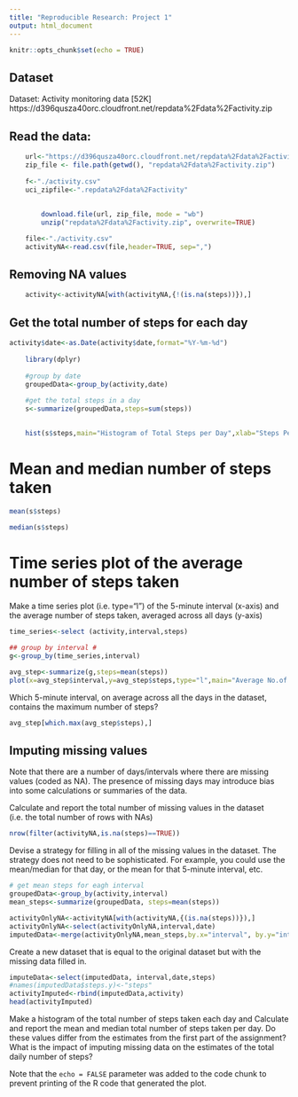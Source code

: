 ```yaml
---
title: "Reproducible Research: Project 1"
output: html_document
---
```


```r
knitr::opts_chunk$set(echo = TRUE)
```

## Dataset

Dataset: Activity monitoring data [52K] https://d396qusza40orc.cloudfront.net/repdata%2Fdata%2Factivity.zip

## Read the data:



```r

	url<-"https://d396qusza40orc.cloudfront.net/repdata%2Fdata%2Factivity.zip"
	zip_file <- file.path(getwd(), "repdata%2Fdata%2Factivity.zip")
	
	f<-"./activity.csv"
	uci_zipfile<-".repdata%2Fdata%2Factivity"
	
	
		download.file(url, zip_file, mode = "wb")
		unzip("repdata%2Fdata%2Factivity.zip", overwrite=TRUE)

	file<-"./activity.csv"
	activityNA<-read.csv(file,header=TRUE, sep=",")


```


## Removing NA values 

```r
	activity<-activityNA[with(activityNA,{!(is.na(steps))}),]

```


## Get the total number of steps for each day

```r
activity$date<-as.Date(activity$date,format="%Y-%m-%d")
	
	library(dplyr)
	
	#group by date
	groupedData<-group_by(activity,date)
	
	#get the total steps in a day
	s<-summarize(groupedData,steps=sum(steps))
	

	hist(s$steps,main="Histogram of Total Steps per Day",xlab="Steps Per Day")
```

# Mean and median number of steps taken

```r
mean(s$steps)

median(s$steps)
```

# Time series plot of the average number of steps taken
Make a time series plot (i.e. \color{red}{\verb|type = "l"|}type="l") of the 5-minute interval (x-axis) and the average number of steps taken, averaged across all days (y-axis)

``` r
time_series<-select (activity,interval,steps)

## group by interval #
g<-group_by(time_series,interval)

avg_step<-summarize(g,steps=mean(steps))
plot(x=avg_step$interval,y=avg_step$steps,type="l",main="Average No.of Steps Taken Across All Days",xlab="5-minute Interval",ylab="Average No. of Steps")

``` 

Which 5-minute interval, on average across all the days in the dataset, contains the maximum number of steps?

``` r
avg_step[which.max(avg_step$steps),]

```

## Imputing missing values
Note that there are a number of days/intervals where there are missing values (coded as \color{red}{\verb|NA|}NA). The presence of missing days may introduce bias into some calculations or summaries of the data.

Calculate and report the total number of missing values in the dataset (i.e. the total number of rows with \color{red}{\verb|NA|}NAs)

``` r
nrow(filter(activityNA,is.na(steps)==TRUE))
```

Devise a strategy for filling in all of the missing values in the dataset. The strategy does not need to be sophisticated. For example, you could use the mean/median for that day, or the mean for that 5-minute interval, etc.

``` r
# get mean steps for eagh interval
groupedData<-group_by(activity,interval)
mean_steps<-summarize(groupedData, steps=mean(steps))

activityOnlyNA<-activityNA[with(activityNA,{(is.na(steps))}),]
activityOnlyNA<-select(activityOnlyNA,interval,date)
imputedData<-merge(activityOnlyNA,mean_steps,by.x="interval", by.y="interval")
```

Create a new dataset that is equal to the original dataset but with the missing data filled in.
``` r
imputeData<-select(imputedData, interval,date,steps)
#names(imputedData$steps.y)<-"steps"
activityImputed<-rbind(imputedData,activity)
head(activityImputed)
```

Make a histogram of the total number of steps taken each day and Calculate and report the mean and median total number of steps taken per day. Do these values differ from the estimates from the first part of the assignment? What is the impact of imputing missing data on the estimates of the total daily number of steps?



Note that the `echo = FALSE` parameter was added to the code chunk to prevent printing of the R code that generated the plot.
